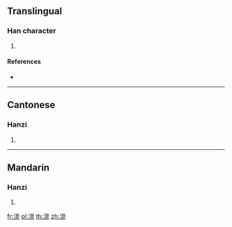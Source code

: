 {{character info/new}}
==Translingual==

===Han character===
{{Han char|rn=85|rad=水|as=07|sn=10|four=36110|canj=EBUU}}

# {{defn|Han|sort=水07}}

====References====
* {{Han ref|kx=0625.250|dkj=17514|dj=1027.100|hdz=31623.050|uh=6D80|ud=28032|bh=D262|bd=53858}}

----

==Cantonese==

===Hanzi===
{{yue-hanzi|jyut=|y=yin6}}

# {{defn|lang=yue|sort=水07}}

----

==Mandarin==

===Hanzi===
{{cmn-hanzi|pin=[[xiàn]] ([[xian4]])|wg=hsien<sup>4</sup>}}

# {{defn|lang=cmn|sort=水07}}

[[fr:涀]]
[[pl:涀]]
[[th:涀]]
[[zh:涀]]